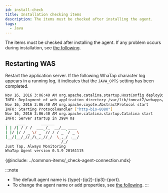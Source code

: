 ```yaml
---
id: install-check
title: Installation checking items
description: The items must be checked after installing the agent.
tags:
  - Java
---
```


The items must be checked after installing the agent. If any problem occurs during installation, see [the following](agent-troubleshooting).

## Restarting WAS

Restart the application server. If the following WhaTap character log appears in a running log, it indicates that the `JAVA_OPTS` setting has been completed.

```bash
Nov 16, 2016 3:06:40 AM org.apache.catalina.startup.HostConfig deployDirectory
INFO: Deployment of web application directory /var/lib/tomcat7/webapps/ROOT has finished in 577 ms
Nov 16, 2016 3:06:40 AM org.apache.coyote.AbstractProtocol start
INFO: Starting ProtocolHandler ["http-bio-8080"]
Nov 16, 2016 3:06:40 AM org.apache.catalina.startup.Catalina start
INFO: Server startup in 3984 ms
_  	 ____       ______
| | /| / / /  ___ /_  __/__ ____
| |/ |/ / _ \/ _ `// / / _ `/ _ \
|__/|__/_//_/\_,_//_/  \_,_/ .__/
        	             /_/
Just Tap, Always Monitoring
WhaTap Agent version 0.3.9 20161115
```

<!-- 에이전트 연결 확인 -->

{@include: ../common-items/_check-agent-connection.mdx} 

:::note

-   The default agent name is {type}-{ip2}-{ip3}-{port}.
-   To change the agent name or add properties, see [the following](agent-name).
:::

